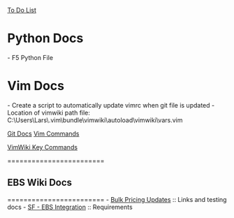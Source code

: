 [[To Do List ]]



= Python Docs = 
- F5 Python File


= Vim Docs =
- Create a script to automatically update vimrc when git file is updated
- Location of vimwiki path file: C:\Users\Lars\.vim\bundle\vimwiki\autoload\vimwiki\vars.vim

[[Git Docs]]
[[Vim Commands]]

[[VimWiki Key Commands]]

========================
== EBS Wiki Docs ==
========================
- [[Bulk Pricing Updates]] :: Links and testing docs
- [[SF - EBS Integration]] :: Requirements
